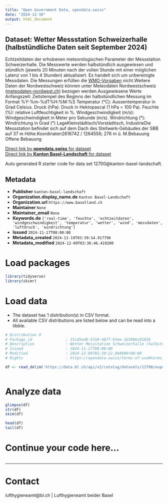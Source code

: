 ```yaml
---
title: "Open Government Data, opendata.swiss"
date: "2024-12-10"
output: html_document
---
```


## Dataset: Wetter Messstation Schweizerhalle (halbstündliche Daten seit September 2024)

Echtzeitdaten
der erhobenen meteorologischen Parameter der Messstation Schweizerhalle. Die
Messwerte werden halbstündlich ausgewiesen und stündlich (jeweils 20 Minuten
nach der vollen Stunde mit einer möglichen Latenz von 1 bis 4 Stunden)
aktualisiert. Es handelt sich um unbereinigte Messdaten. Die Messungen erfüllen die [WMO-Vorgaben](https://www.meteoschweiz.admin.ch/wetter/messsysteme/bodenstationen/automatisches-messnetz/zertifizierung-von-messstationen.html) nicht.Weitere Daten der Nordwestschweiz können unter Meteodaten Nordwestschweiz ([meteodaten-nordwest.ch](https://meteodaten-nordwest.ch/)) bezogen werden.Ausgewiesene
Werte
Anfangszeit:
     Zeitstempel des Beginns der halbstündlichen Messung im Format
     %Y-%m-%dT%H:%M:%S
Temperatur
     (°C): Aussentemperatur in Grad Celsius.
Druck
     (hPa): Druck in Hektopascal (1 hPa = 100 Pa).
Feuchte
     (%): relative Luftfeuchtigkeit in %.
Windgeschwindigkeit
     (m/s): Windgeschwindigkeit in Meter pro Sekunde (m/s).
Windrichtung
     (°): Windrichtung in Grad (°)
LageKleinstädtisch/Vorstädtisch,
IndustrieDie Messstation befindet sich auf dem Dach des Stellwerk-Gebäudes der SBB auf 37 m Höhe.Koordinaten2616742 /
1264556; 276 m ü. M.Bebauung
Offene Bebauung

[Direct link by **opendata.swiss** for dataset](https://opendata.swiss/de/dataset/wetter-messstation-schweizerhalle-halbstundliche-daten-seit-september-2024)<br>
[Direct link by **Kanton Basel-Landschaft** for dataset](https://data.bl.ch/explore/dataset/12700/)

Auto generated R starter code for data set 12700@kanton-basel-landschaft.

## Metadata

- **Publisher** `kanton-basel-landschaft`
- **Organization.display_name.de** `Kanton Basel-Landschaft`
- **Organization.url** `https://www.baselland.ch`
- **Maintainer** `None`
- **Maintainer_email** `None`
- **Keywords.de** `['real-time', 'feuchte', 'echtzeitdaten', 'windgeschwindigkeit', 'temperatur', 'wetter', 'wind', 'messdaten', 'luftdruck', 'windrichtung']`
- **Issued** `2024-11-17T00:00:00`
- **Metadata_created** `2024-11-19T03:39:14.917796`
- **Metadata_modified** `2024-12-09T03:36:46.419200`


# Load packages

```r

library(tidyverse)
library(skimr)

```

# Load data

-   The dataset has 1 distribution(s) in CSV format.
-   All available CSV distributions are listed below and can be read into a tibble.

```r

# Distribution 0
# Package_id               : 15cd5ed0-57a0-4877-93ee-1b590bc81656
# Description              : Wetter Messstation Schweizerhalle (halbstündliche Daten seit September 2024) (csv)
# Issued                   : 2024-11-17T00:00:00
# Modified                 : 2024-12-09T02:20:22.984000+00:00
# Rights                   : https://opendata.swiss/terms-of-use#terms_by

df <- read_delim('https://data.bl.ch/api/v2/catalog/datasets/12700/exports/csv?use_labels=true')



```

# Analyze data

```r

glimpse(df)
str(df)
skim(df)

head(df)
tail(df)

```

# Continue your code here...

```r

```

------------------------------------------------------------------------

# Contact

lufthygieneamt@bl.ch | Lufthygieneamt beider Basel
